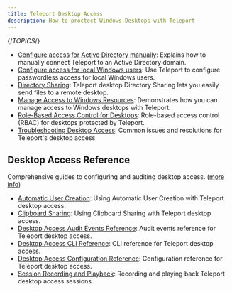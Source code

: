 ```yaml
---
title: Teleport Desktop Access
description: How to proctect Windows Desktops with Teleport
---
```


{/*TOPICS*/}

- [Configure access for Active Directory manually](desktop-access/active-directory.mdx): Explains how to manually connect Teleport to an Active Directory domain.
- [Configure access for local Windows users](desktop-access/getting-started.mdx): Use Teleport to configure passwordless access for local Windows users.
- [Directory Sharing](desktop-access/directory-sharing.mdx): Teleport desktop Directory Sharing lets you easily send files to a remote desktop.
- [Manage Access to Windows Resources](desktop-access/introduction.mdx): Demonstrates how you can manage access to Windows desktops with Teleport.
- [Role-Based Access Control for Desktops](desktop-access/rbac.mdx): Role-based access control (RBAC) for desktops protected by Teleport.
- [Troubleshooting Desktop Access](desktop-access/troubleshooting.mdx): Common issues and resolutions for Teleport's desktop access

## Desktop Access Reference

Comprehensive guides to configuring and auditing desktop access. ([more info](desktop-access/reference.mdx))

- [Automatic User Creation](desktop-access/reference/user-creation.mdx): Using Automatic User Creation with Teleport desktop access.
- [Clipboard Sharing](desktop-access/reference/clipboard.mdx): Using Clipboard Sharing with Teleport desktop access.
- [Desktop Access Audit Events Reference](desktop-access/reference/audit.mdx): Audit events reference for Teleport desktop access.
- [Desktop Access CLI Reference](desktop-access/reference/cli.mdx): CLI reference for Teleport desktop access.
- [Desktop Access Configuration Reference](desktop-access/reference/configuration.mdx): Configuration reference for Teleport desktop access.
- [Session Recording and Playback](desktop-access/reference/sessions.mdx): Recording and playing back Teleport desktop access sessions.
